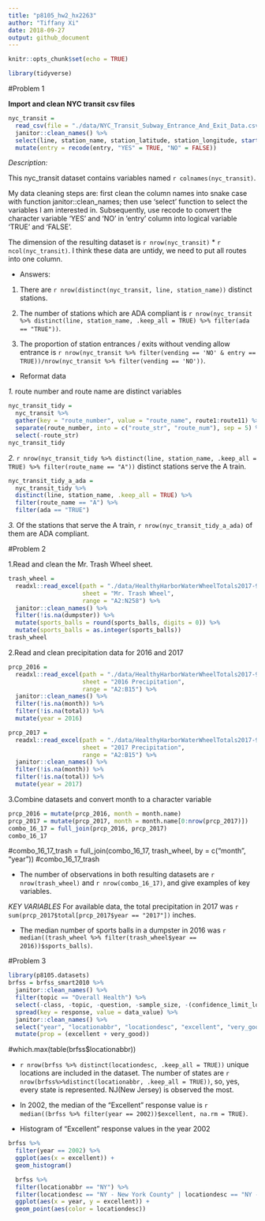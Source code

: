 ```yaml
---
title: "p8105_hw2_hx2263"
author: "Tiffany Xi"
date: 2018-09-27
output: github_document
---
```


```r
knitr::opts_chunk$set(echo = TRUE)

library(tidyverse)
```

#Problem 1

**Import and clean NYC transit csv files**

```r
nyc_transit = 
  read_csv(file = "./data/NYC_Transit_Subway_Entrance_And_Exit_Data.csv") %>% 
  janitor::clean_names() %>% 
  select(line, station_name, station_latitude, station_longitude, starts_with("route"), entry,          vending, entrance_type, ada) %>% 
  mutate(entry = recode(entry, "YES" = TRUE, "NO" = FALSE))
```

*Description:*

This nyc_transit dataset contains variables named `r colnames(nyc_transit)`. 

My data cleaning steps are: first clean the column names into snake case with function janitor::clean_names; then use 'select' function to select the variables I am interested in. Subsequently, use recode to convert the character variable 'YES' and 'NO' in 'entry' column into logical variable 'TRUE' and 'FALSE'.

The dimension of the resulting dataset is `r nrow(nyc_transit)` * `r ncol(nyc_transit)`. I think these data are untidy, we need to put all routes into one column.

* Answers:

1. There are `r nrow(distinct(nyc_transit, line, station_name))` distinct stations.

2. The number of stations which are ADA compliant is `r nrow(nyc_transit %>% distinct(line, station_name, .keep_all = TRUE) %>% filter(ada == "TRUE"))`.
 
3. The proportion of station entrances / exits without vending allow entrance is `r nrow(nyc_transit %>% filter(vending == 'NO' & entry == TRUE))/nrow(nyc_transit %>% filter(vending == 'NO'))`.

* Reformat data

*1.* route number and route name are distinct variables
```r
nyc_transit_tidy = 
  nyc_transit %>% 
  gather(key = "route_number", value = "route_name", route1:route11) %>% 
  separate(route_number, into = c("route_str", "route_num"), sep = 5) %>% 
  select(-route_str)
nyc_transit_tidy
```

*2.* `r nrow(nyc_transit_tidy %>% distinct(line, station_name, .keep_all = TRUE) %>% filter(route_name == "A"))` distinct stations serve the A train.

```r
nyc_transit_tidy_a_ada = 
  nyc_transit_tidy %>% 
  distinct(line, station_name, .keep_all = TRUE) %>% 
  filter(route_name == "A") %>% 
  filter(ada == "TRUE")
```

*3.* Of the stations that serve the A train, `r nrow(nyc_transit_tidy_a_ada)` of them are ADA compliant.


#Problem 2

1.Read and clean the Mr. Trash Wheel sheet.

```r
trash_wheel = 
  readxl::read_excel(path = "./data/HealthyHarborWaterWheelTotals2017-9-26.xlsx", 
                     sheet = "Mr. Trash Wheel", 
                     range = "A2:N258") %>%
  janitor::clean_names() %>% 
  filter(!is.na(dumpster)) %>% 
  mutate(sports_balls = round(sports_balls, digits = 0)) %>% 
  mutate(sports_balls = as.integer(sports_balls))
trash_wheel
```

2.Read and clean precipitation data for 2016 and 2017

```r
prcp_2016 = 
  readxl::read_excel(path = "./data/HealthyHarborWaterWheelTotals2017-9-26.xlsx",
                     sheet = "2016 Precipitation", 
                     range = "A2:B15") %>% 
  janitor::clean_names() %>% 
  filter(!is.na(month)) %>% 
  filter(!is.na(total)) %>% 
  mutate(year = 2016) 

prcp_2017 = 
  readxl::read_excel(path = "./data/HealthyHarborWaterWheelTotals2017-9-26.xlsx",
                     sheet = "2017 Precipitation", 
                     range = "A2:B15") %>% 
  janitor::clean_names() %>% 
  filter(!is.na(month)) %>% 
  filter(!is.na(total)) %>% 
  mutate(year = 2017) 
```

3.Combine datasets and convert month to a character variable

```r
prcp_2016 = mutate(prcp_2016, month = month.name)
prcp_2017 = mutate(prcp_2017, month = month.name[0:nrow(prcp_2017)])
combo_16_17 = full_join(prcp_2016, prcp_2017)
combo_16_17
```


#combo_16_17_trash = full_join(combo_16_17, trash_wheel, by = c("month", "year"))
#combo_16_17_trash


* The number of observations in both resulting datasets are `r nrow(trash_wheel)` and `r nrow(combo_16_17)`, and give examples of key variables. 

*KEY VARIABLES
* For available data, the total precipitation in 2017 was `r sum(prcp_2017$total[prcp_2017$year == "2017"])` inches.

* The median number of sports balls in a dumpster in 2016 was `r median((trash_wheel %>% filter(trash_wheel$year == 2016))$sports_balls)`.

#Problem 3

```r
library(p8105.datasets)
brfss = brfss_smart2010 %>% 
  janitor::clean_names() %>% 
  filter(topic == "Overall Health") %>% 
  select(-class, -topic, -question, -sample_size, -(confidence_limit_low:geo_location))%>%
  spread(key = response, value = data_value) %>%
  janitor::clean_names() %>% 
  select("year", "locationabbr", "locationdesc", "excellent", "very_good", "good", "fair", "poor") %>% 
  mutate(prop = (excellent + very_good))
```


#which.max(table(brfss$locationabbr))

* `r nrow(brfss %>% distinct(locationdesc, .keep_all = TRUE))` unique locations are included in the dataset. The number of states are `r nrow(brfss%>%distinct(locationabbr, .keep_all = TRUE))`, so, yes, every state is represented. NJ(New Jersey) is observed the most.

* In 2002, the median of the “Excellent” response value is `r median((brfss %>% filter(year == 2002))$excellent, na.rm = TRUE)`.
                                          

* Histogram of “Excellent” response values in the year 2002
```r
brfss %>% 
  filter(year == 2002) %>% 
  ggplot(aes(x = excellent)) + 
  geom_histogram()
```

```r
  brfss %>% 
  filter(locationabbr == "NY") %>% 
  filter(locationdesc == "NY - New York County" | locationdesc == "NY - Queens County") %>% 
  ggplot(aes(x = year, y = excellent)) + 
  geom_point(aes(color = locationdesc))
```


